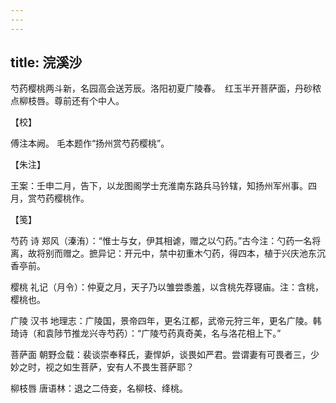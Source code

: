 ```yaml
---
---
---
```

title: 浣溪沙
---







芍药樱桃两斗新，名园高会送芳辰。洛阳初夏广陵春。　红玉半开菩萨面，丹砂秾点柳枝唇。尊前还有个中人。





【校】


傅注本阙。 毛本题作“扬州赏芍药樱桃”。





【朱注】


王案：壬申二月，告下，以龙图阁学士充淮南东路兵马钤辖，知扬州军州事。四月，赏芍药樱桃作。





【笺】


芍药 诗 郑风（溱洧）：“惟士与女，伊其相谑，赠之以勺药。”古今注：勺药一名将离，故将别而赠之。摭异记：开元中，禁中初重木勺药，得四本，植于兴庆池东沉香亭前。

樱桃 礼记（月令）：仲夏之月，天子乃以雏尝黍羞，以含桃先荐寝庙。注：含桃，樱桃也。

广陵 汉书 地理志：广陵国，景帝四年，更名江都，武帝元狩三年，更名广陵。韩琦诗（和袁陟节推龙兴寺芍药）：“广陵芍药真奇美，名与洛花相上下。”

菩萨面 朝野佥载：裴谈崇奉释氏，妻悍妒，谈畏如严君。尝谓妻有可畏者三，少妙之时，视之如生菩萨，安有人不畏生菩萨耶？

柳枝唇 唐语林：退之二侍妾，名柳枝、绛桃。